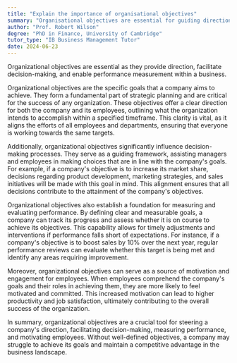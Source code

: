 ```yaml
---
title: "Explain the importance of organisational objectives"
summary: "Organisational objectives are essential for guiding direction, facilitating decision-making, and assessing performance within a business."
author: "Prof. Robert Wilson"
degree: "PhD in Finance, University of Cambridge"
tutor_type: "IB Business Management Tutor"
date: 2024-06-23
---
```


Organizational objectives are essential as they provide direction, facilitate decision-making, and enable performance measurement within a business.

Organizational objectives are the specific goals that a company aims to achieve. They form a fundamental part of strategic planning and are critical for the success of any organization. These objectives offer a clear direction for both the company and its employees, outlining what the organization intends to accomplish within a specified timeframe. This clarity is vital, as it aligns the efforts of all employees and departments, ensuring that everyone is working towards the same targets.

Additionally, organizational objectives significantly influence decision-making processes. They serve as a guiding framework, assisting managers and employees in making choices that are in line with the company's goals. For example, if a company's objective is to increase its market share, decisions regarding product development, marketing strategies, and sales initiatives will be made with this goal in mind. This alignment ensures that all decisions contribute to the attainment of the company's objectives.

Organizational objectives also establish a foundation for measuring and evaluating performance. By defining clear and measurable goals, a company can track its progress and assess whether it is on course to achieve its objectives. This capability allows for timely adjustments and interventions if performance falls short of expectations. For instance, if a company's objective is to boost sales by $10\%$ over the next year, regular performance reviews can evaluate whether this target is being met and identify any areas requiring improvement.

Moreover, organizational objectives can serve as a source of motivation and engagement for employees. When employees comprehend the company's goals and their roles in achieving them, they are more likely to feel motivated and committed. This increased motivation can lead to higher productivity and job satisfaction, ultimately contributing to the overall success of the organization.

In summary, organizational objectives are a crucial tool for steering a company's direction, facilitating decision-making, measuring performance, and motivating employees. Without well-defined objectives, a company may struggle to achieve its goals and maintain a competitive advantage in the business landscape.
    